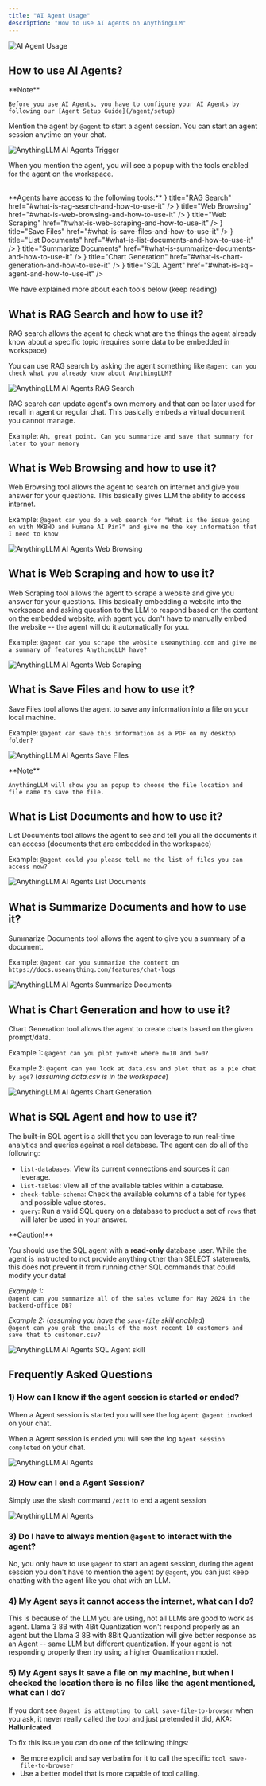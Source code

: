 ```yaml
---
title: "AI Agent Usage"
description: "How to use AI Agents on AnythingLLM"
---
```



<Image
  src="/images/guides/ai-agents/usage.png" 
  height={1080} 
  width={1920} 
  quality={100}
  alt="AI Agent Usage"
/>


## How to use AI Agents?

<Callout type="warning" emoji="️⚠️">
  **Note**

    Before you use AI Agents, you have to configure your AI Agents by following our [Agent Setup Guide](/agent/setup)
</Callout>


Mention the agent by `@agent` to start a agent session. You can start an agent session anytime on your chat.

<Image
  src="/images/guides/ai-agents/trigger.png" 
  height={1080} 
  width={1920} 
  quality={100}
  alt="AnythingLLM AI Agents Trigger"
/>

When you mention the agent, you will see a popup with the tools enabled for the agent on the workspace.

<br />
**Agents have access to the following tools:**

<Cards>
  <Card icon={<BoxIcon />} title="RAG Search" href="#what-is-rag-search-and-how-to-use-it" />
  <Card icon={<GlobeIcon />} title="Web Browsing" href="#what-is-web-browsing-and-how-to-use-it" />
  <Card icon={<RowsIcon />} title="Web Scraping" href="#what-is-web-scraping-and-how-to-use-it" />
  <Card icon={<FileIcon />} title="Save Files" href="#what-is-save-files-and-how-to-use-it" />
  <Card icon={<NewsletterIcon />} title="List Documents" href="#what-is-list-documents-and-how-to-use-it" />
  <Card icon={<CardsIcon />} title="Summarize Documents" href="#what-is-summarize-documents-and-how-to-use-it" />
  <Card icon={<DiagramIcon />} title="Chart Generation" href="#what-is-chart-generation-and-how-to-use-it" />
  <Card icon={<Database />} title="SQL Agent" href="#what-is-sql-agent-and-how-to-use-it" />
</Cards>

We have explained more about each tools below (keep reading)


## What is RAG Search and how to use it?
RAG search allows the agent to check what are the things the agent already know about a specific topic (requires some data to be embedded in workspace)

You can use RAG search by asking the agent something like `@agent can you check what you already know about AnythingLLM?`

<Image
  src="/images/guides/ai-agents/rag-search.png" 
  height={1080} 
  width={1920} 
  quality={100}
  alt="AnythingLLM AI Agents RAG Search"
/>

RAG search can update agent's own memory and that can be later used for recall in agent or regular chat. This basically embeds a virtual document you cannot manage.

Example: `Ah, great point. Can you summarize and save that summary for later to your memory`


## What is Web Browsing and how to use it?
Web Browsing tool allows the agent to search on internet and give you answer for your questions. This basically gives LLM the ability to access internet.

Example: `@agent can you do a web search for "What is the issue going on with MKBHD and Humane AI Pin?" and give me the key information that I need to know`

<Image
  src="/images/guides/ai-agents/browsing.png" 
  height={1080} 
  width={1920} 
  quality={100}
  alt="AnythingLLM AI Agents Web Browsing"
/>


## What is Web Scraping and how to use it?
Web Scraping tool allows the agent to scrape a website and give you answer for your questions. This basically embedding a website into the workspace and asking question to the LLM to respond based on the content on the embedded website, with agent you don't have to manually embed the website -- the agent will do it automatically for you.

Example: `@agent can you scrape the website useanything.com and give me a summary of features AnythingLLM have?`

<Image
  src="/images/guides/ai-agents/scrape.png" 
  height={1080} 
  width={1920} 
  quality={100}
  alt="AnythingLLM AI Agents Web Scraping"
/>


## What is Save Files and how to use it?
Save Files tool allows the agent to save any information into a file on your local machine.

Example: `@agent can save this information as a PDF on my desktop folder?`

<Image
  src="/images/guides/ai-agents/saving.png" 
  height={1080} 
  width={1920} 
  quality={100}
  alt="AnythingLLM AI Agents Save Files"
/>

<Callout type="info" emoji="️💡">
  **Note**

    AnythingLLM will show you an popup to choose the file location and file name to save the file.
</Callout>


## What is List Documents and how to use it?
List Documents tool allows the agent to see and tell you all the documents it can access (documents that are embedded in the workspace)

Example: `@agent could you please tell me the list of files you can access now?`

<Image
  src="/images/guides/ai-agents/list-document.png" 
  height={1080} 
  width={1920} 
  quality={100}
  alt="AnythingLLM AI Agents List Documents"
/>


## What is Summarize Documents and how to use it?
Summarize Documents tool allows the agent to give you a summary of a document.

Example: `@agent can you summarize the content on https://docs.useanything.com/features/chat-logs`

<Image
  src="/images/guides/ai-agents/summarize.png" 
  height={1080} 
  width={1920} 
  quality={100}
  alt="AnythingLLM AI Agents Summarize Documents"
/>


## What is Chart Generation and how to use it?
Chart Generation tool allows the agent to create charts based on the given prompt/data.

Example 1: `@agent can you plot y=mx+b where m=10 and b=0?`

Example 2: `@agent can you look at data.csv and plot that as a pie chat by age?` (*assuming data.csv is in the workspace*)

<Image
  src="/images/guides/ai-agents/graph.png" 
  height={1080} 
  width={1920} 
  quality={100}
  alt="AnythingLLM AI Agents Chart Generation"
/>


## What is SQL Agent and how to use it?
The built-in SQL agent is a skill that you can leverage to run real-time analytics and queries against a real database. The agent can do all of the following:
- `list-databases`: View its current connections and sources it can leverage.
- `list-tables`: View all of the available tables within a database.
- `check-table-schema`: Check the available columns of a table for types and possible value stores.
- `query`: Run a valid SQL query on a database to product a set of `rows` that will later be used in your answer.

<Callout type="warning" emoji="️🔧">
  **Caution!**

  You should use the SQL agent with a <b>read-only</b> database user. While the agent is instructed to not provide anything other than SELECT statements, this does not prevent it from running other SQL commands that could modify your data!
</Callout>


_Example 1:_ <br/>
`@agent can you summarize all of the sales volume for May 2024 in the backend-office DB?`

_Example 2:_ (_assuming you have the `save-file` skill enabled_)<br/>
`@agent can you grab the emails of the most recent 10 customers and save that to customer.csv?` 

<Image
  src="/images/guides/ai-agents/sql-agent.png" 
  height={1080} 
  width={1920} 
  quality={100}
  alt="AnythingLLM AI Agents SQL Agent skill"
/>


## Frequently Asked Questions

### 1) How can I know if the agent session is started or ended?
When a Agent session is started you will see the log `Agent @agent invoked` on your chat.

When a Agent session is ended you will see the log `Agent session completed` on your chat.

<Image
  src="/images/guides/ai-agents/start-end.png" 
  height={1080} 
  width={1920} 
  quality={100}
  alt="AnythingLLM AI Agents"
/>


### 2) How can I end a Agent Session?
Simply use the slash command `/exit` to end a agent session

<Image
  src="/images/guides/ai-agents/end-slash-command.png" 
  height={1080} 
  width={1920} 
  quality={100}
  alt="AnythingLLM AI Agents"
/>


### 3) Do I have to always mention `@agent` to interact with the agent?
No, you only have to use `@agent` to start an agent session, during the agent session you don't have to mention the agent by `@agent`, you can just keep chatting with the agent like you chat with an LLM.


### 4) My Agent says it cannot access the internet, what can I do?
This is because of the LLM you are using, not all LLMs are good to work as agent. Llama 3 8B with 4Bit Quantization won't respond properly as an agent but the Llama 3 8B with 8Bit Quantization will give better response as an Agent -- same LLM but different quantization. If your agent is not responding properly then try using a higher Quantization model.


### 5) My Agent says it save a file on my machine, but when I checked the location there is no files like the agent mentioned, what can I do?
If you dont see `@agent is attempting to call save-file-to-browser` when you ask, it never really called the tool and just pretended it did, AKA: **Hallunicated**. 

To fix this issue you can do one of the following things:
- Be more explicit and say verbatim for it to call the specific `tool save-file-to-browser`
- Use a better model that is more capable of tool calling.
